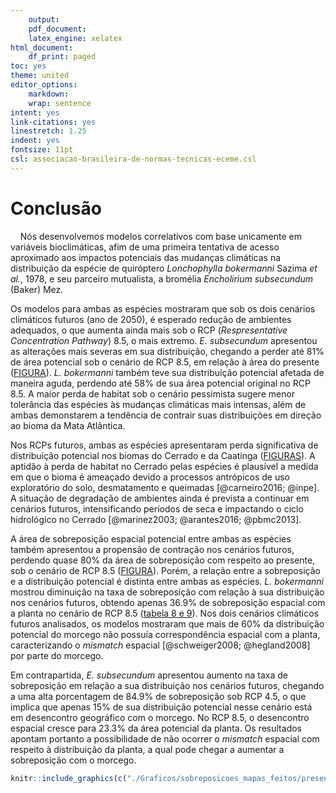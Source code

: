 ```yaml
---
    output:
    pdf_document:
    latex_engine: xelatex
html_document:
    df_print: paged
toc: yes
theme: united
editor_options:
    markdown:
    wrap: sentence
intent: yes
link-citations: yes
linestretch: 1.25
indent: yes
fontsize: 11pt
csl: associacao-brasileira-de-normas-tecnicas-eceme.csl
---
```


# Conclusão

|     Nós desenvolvemos modelos correlativos com base unicamente em variáveis bioclimáticas, afim de uma primeira tentativa de acesso aproximado aos impactos potenciais das mudanças climáticas na distribuição da espécie de quiróptero *Lonchophylla bokermanni* Sazima *et al.*, 1978, e seu parceiro mutualista, a bromélia *Encholirium subsecundum* (Baker) Mez. 


Os modelos para ambas as espécies mostraram que sob os dois cenários climáticos futuros (ano de 2050), é esperado redução de ambientes adequados, o que aumenta ainda mais sob o RCP (*Respresentative Concentration Pathway*) 8.5, o mais extremo. *E. subsecundum* apresentou as alterações mais severas em sua distribuição, chegando a perder até 81% de área potencial sob o cenário de RCP 8.5, em relação à área do presente ([FIGURA](#apêndice)). *L. bokermanni* também teve sua distribuição potencial afetada de maneira aguda, perdendo até 58% de sua área potencial original no RCP 8.5. A maior perda de habitat sob o cenário pessimista sugere menor tolerância das espécies às mudanças climáticas mais intensas, além de ambas demonstarem a tendência de contrair suas distribuições em direção ao bioma da Mata Atlântica.


Nos RCPs futuros, ambas as espécies apresentaram perda significativa de distribuição potencial nos biomas do Cerrado e da Caatinga ([FIGURAS ](#conclusão)). A aptidão à perda de habitat no Cerrado pelas espécies é plausível a medida em que o bioma é ameaçado devido a processos antrópicos de uso exploratório do solo, desmatamento e queimadas [@carneiro2016; @inpe]. A situação de degradação de ambientes ainda é prevista a continuar em cenários futuros, intensificando períodos de seca e impactando o ciclo hidrológico no Cerrado [@marinez2003; @arantes2016; @pbmc2013]. 


A área de sobreposição espacial potencial entre ambas as espécies também apresentou a propensão de contração nos cenários futuros, perdendo quase 80% da área de sobreposição com respeito ao presente, sob o cenário de RCP 8.5 ([FIGURA](#apêndice)). Porém, a relação entre a sobreposição e a distribuição potencial é distinta entre ambas as espécies. *L. bokermanni* mostrou diminuição na taxa de sobreposição com relação à sua distribuição nos cenários futuros, obtendo apenas 36.9% de sobreposição espacial com a planta no cenário de RCP 8.5 ([tabela 8 e 9](#apêndice)). Nos dois cenários climáticos futuros analisados, os modelos mostraram que mais de 60% da distribuição potencial do morcego não possuía correspondência espacial com a planta, caracterizando o *mismatch* espacial [@schweiger2008; @hegland2008] por parte do morcego. 


Em contrapartida, *E. subsecundum* apresentou aumento na taxa de sobreposição em relação a sua distribuição nos cenários futuros, chegando a uma alta porcentagem de 84.9% de sobreposição sob RCP 4.5, o que implica que apenas 15% de sua distribuição potencial nesse cenário está em desencontro geográfico com o morcego. No RCP 8.5, o desencontro espacial cresce para 23.3% da área potencial da planta. Os resultados apontam portanto a possibilidade de não ocorrer o *mismatch* espacial com respeito à distribuição da planta, a qual pode chegar a aumentar a sobreposição com o morcego. 


```r

knitr::include_graphics(c("./Graficos/sobreposicoes_mapas_feitos/presente.jpeg","./Graficos/sobreposicoes_mapas_feitos/RCP45.jpeg", "./Graficos/sobreposicoes_mapas_feitos/RCP85.jpeg"))

```





